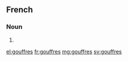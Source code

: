 ==French==

===Noun===
{{head|fr|plural}}

# {{plural of|gouffre|lang=fr|nocat=1}}

[[el:gouffres]]
[[fr:gouffres]]
[[mg:gouffres]]
[[sv:gouffres]]